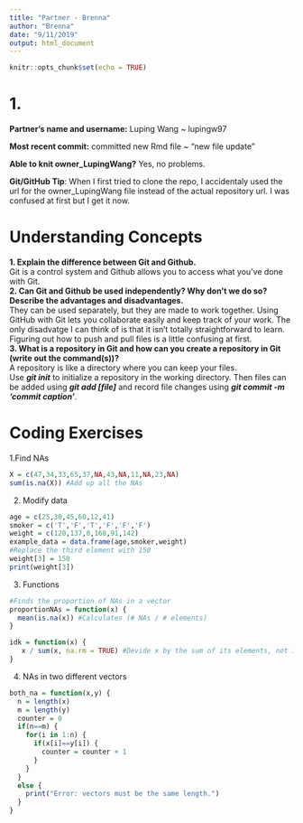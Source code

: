 ```yaml
---
title: "Partner - Brenna"
author: "Brenna"
date: "9/11/2019"
output: html_document
---
```


```r
knitr::opts_chunk$set(echo = TRUE)
```

# 1.\
**Partner's name and username:** Luping Wang ~ lupingw97\

**Most recent commit:** committed new Rmd file ~ "new file update"\

**Able to knit owner_LupingWang?** Yes, no problems.\

**Git/GitHub Tip**: When I first tried to clone the repo, I accidentaly used the url for the owner_LupingWang file instead of the actual repository url. I was confused at first but I get it now.\

# Understanding Concepts
**1. Explain the difference between Git and Github.**\
Git is a control system and Github allows you to access what you've done with Git.\
**2. Can Git and Github be used independently? Why don't we do so? Describe the advantages and disadvantages.**\
They can be used separately, but they are made to work together. Using GitHub with Git lets you collaborate easily and keep track of your work. The only disadvatge I can think of is that it isn't totally straightforward to learn. Figuring out how to push and pull files is a little confusing at first.\
**3. What is a repository in Git and how can you create a repository in Git (write out the command(s))?**\
A repository is like a directory where you can keep your files.\
Use ***git init*** to initialize a repository in the working directory. Then files can be added using ***git add [file]*** and record file changes using ***git commit -m 'commit caption'***.\

# Coding Exercises
1.Find NAs
```r
X = c(47,34,33,65,37,NA,43,NA,11,NA,23,NA)
sum(is.na(X)) #Add up all the NAs
```

2. Modify data
```r
age = c(25,30,45,60,12,41)
smoker = c('T','F','T','F','F','F')
weight = c(120,137,0,168,91,142)
example_data = data.frame(age,smoker,weight)
#Replace the third element with 150
weight[3] = 150
print(weight[3])
```

3. Functions
```r
#Finds the proportion of NAs in a vector
proportionNAs = function(x) {
  mean(is.na(x)) #Calculates (# NAs / # elements)
}

idk = function(x) {
   x / sum(x, na.rm = TRUE) #Devide x by the sum of its elements, not including NAs
}
```

4. NAs in two different vectors
```r
both_na = function(x,y) {
  n = length(x)
  m = length(y)
  counter = 0
  if(n==m) {
    for(i in 1:n) {
      if(x[i]==y[i]) {
        counter = counter + 1
      }
    }
  }
  else {
    print("Error: vectors must be the same length.")
  }
}
```




